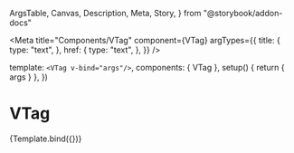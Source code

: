   ArgsTable,
  Canvas,
  Description,
  Meta,
  Story,
} from "@storybook/addon-docs"


<Meta
  title="Components/VTag"
  component={VTag}
  argTypes={{
    title: {
      type: "text",
    },
    href: {
      type: "text",
    },
  }}
/>

  template: `<VTag v-bind="args"/>`,
  components: { VTag },
  setup() {
    return { args }
  },
})

# VTag

<Description of={VTag} />

<ArgsTable of={VTag} />

<Canvas>
  <Story
    name="default"
    args={{
      title: "cat",
      href: "#",
    }}
  >
    {Template.bind({})}
  </Story>
</Canvas>
